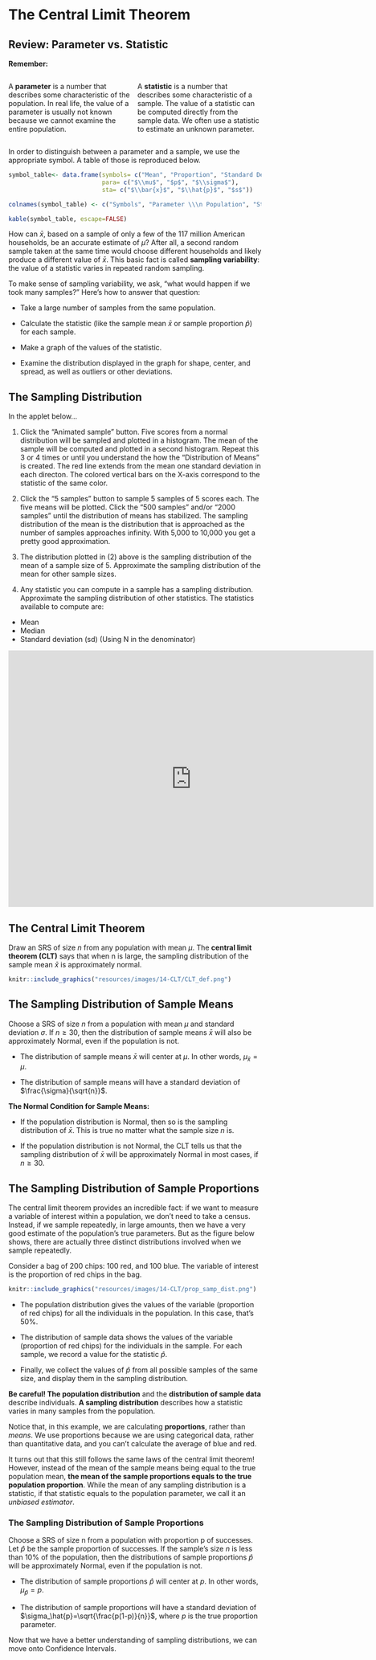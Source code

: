 # The Central Limit Theorem

## Review: Parameter vs. Statistic

::::{.rmdimportant}

**Remember:**

::: {style="display: grid; grid-template-columns: 1fr 1fr; grid-column-gap: 10px;"}

<div>
A **parameter** is a number that describes some characteristic of the population. In real life, the value of a parameter is usually not known because we cannot examine the entire population.
</div>

<div>

A **statistic** is a number that describes some characteristic of a sample. The value of a statistic can be computed directly from the sample data. We often use a statistic to estimate an unknown parameter.

</div>

:::

::::

In order to distinguish between a parameter and a sample, we use the appropriate symbol. A table of those is reproduced below. 

```r

symbol_table<- data.frame(symbols= c("Mean", "Proportion", "Standard Deviation"),
                          para= c("$\\mu$", "$p$", "$\\sigma$"),
                          sta= c("$\\bar{x}$", "$\\hat{p}$", "$s$"))

colnames(symbol_table) <- c("Symbols", "Parameter \\\n Population", "Statistic \\\n Sample")

kable(symbol_table, escape=FALSE)
```

How can $\bar{x}$, based on a sample of only a few of the 117 million American households, be an accurate estimate of $\mu$? After all, a second random sample taken at the same time would choose different households and likely produce a different value of $\bar{x}$. This basic fact is called **sampling variability**: the value of a statistic varies in repeated random sampling. 

To make sense of sampling variability, we ask, “what would happen if we took many samples?” Here’s how to answer that question:

- Take a large number of samples from the same population.

- Calculate the statistic (like the sample mean $\bar{x}$  or sample proportion $\hat{p}$) for each sample.

- Make a graph of the values of the statistic.

- Examine the distribution displayed in the graph for shape, center, and spread, as well as outliers or other deviations.


## The Sampling Distribution

In the applet below...

1. Click the "Animated sample" button. Five scores from a normal distribution will be sampled and plotted in a histogram. The mean of the sample will be computed and plotted in a second histogram. Repeat this 3 or 4 times or until you understand the how the "Distribution of Means" is created. The red line extends from the mean one standard deviation in each directon. The colored vertical bars on the X-axis correspond to the statistic of the same color.

2. Click the "5 samples" button to sample 5 samples of 5 scores each. The five means will be plotted. Click the "500 samples" and/or "2000 samples" until the distribution of means has stabilized. The sampling distribution of the mean is the distribution that is approached as the number of samples approaches infinity. With 5,000 to 10,000 you get a pretty good approximation.

3. The distribution plotted in (2) above is the sampling distribution of the mean of a sample size of 5. Approximate the sampling distribution of the mean for other sample sizes.

4. Any statistic you can compute in a sample has a sampling distribution. Approximate the sampling distribution of other statistics. The statistics available to compute are:

- Mean
- Median
- Standard deviation (sd) (Using N in the denominator)

```{=html}
<iframe style="margin:0 auto; min-width: 727px; min-height: 511px;" id="ch5-6-exercises" class="interactive" src="https://onlinestatbook.com/stat_sim/samp_dist_js/index.html" scrolling="no" frameborder="no">

</iframe>
```

## The Central Limit Theorem

Draw an SRS of size $n$ from any population with mean $μ$. The **central limit theorem (CLT)** says that when n is large, the sampling distribution of the sample mean $\bar{x}$ is approximately normal. 


```r
knitr::include_graphics("resources/images/14-CLT/CLT_def.png")
```

## The Sampling Distribution of Sample Means {#samp-mean}

Choose a SRS of size $n$ from a population with mean $\mu$ and standard deviation $\sigma$. If $n \ge 30$, then the distribution of sample means $\bar{x}$ will also be approximately Normal, even if the population is not.

- The distribution of sample means $\bar{x}$ will center at $\mu$. In other words, $\mu_\bar{x} = \mu$.

- The distribution of sample means will have a standard deviation of $\frac{\sigma}{\sqrt{n}}$.

::: {.rmdimportant}

**The Normal Condition for Sample Means:**

- If the population distribution is Normal, then so is the sampling distribution of $\bar{x}$. This is true no matter what the sample size $n$ is.

- If the population distribution is not Normal, the CLT tells us that the sampling distribution of $\bar{x}$ will be approximately Normal in most cases, if $n \ge 30$. 

:::



## The Sampling Distribution of Sample Proportions 

The central limit theorem provides an incredible fact: if we want to measure a variable of interest within a population, we don’t need to take a census. Instead, if we sample repeatedly, in large amounts, then we have a very good estimate of the population’s true parameters. But as the figure below shows, there are actually three distinct distributions involved when we sample repeatedly.

Consider a bag of 200 chips: 100 red, and 100 blue. The variable of interest is the proportion of red chips in the bag.

```r
knitr::include_graphics("resources/images/14-CLT/prop_samp_dist.png")
```

-	The population distribution gives the values of the variable (proportion of red chips) for all the individuals in the population. In this case, that’s 50%. 

-	The distribution of sample data shows the values of the variable (proportion of red chips) for the individuals in the sample. For each sample, we record a value for the statistic $\hat{p}$.

-	Finally, we collect the values of $\hat{p}$  from all possible samples of the same size, and display them in the sampling distribution. 


:::{.rmdwarning}

**Be careful! The population distribution** and the **distribution of sample data** describe individuals. **A sampling distribution** describes how a statistic varies in many samples from the population. 

:::


Notice that, in this example, we are calculating **proportions**, rather than *means*. We use proportions because we are using categorical data, rather than quantitative data, and you can’t calculate the average of blue and red. 

It turns out that this still follows the same laws of the central limit theorem! However, instead of the mean of the sample means being equal to the true population mean, **the mean of the sample proportions equals to the true population proportion**. While the mean of any sampling distribution is a statistic, if that statistic equals to the population parameter, we call it an *unbiased estimator*.


### The Sampling Distribution of Sample Proportions {#samp-prop}

::: {.rmdimportant}

Choose a SRS of size n from a population with proportion p of successes. Let $\hat{p}$ be the sample proportion of successes. If the sample’s size $n$ is less than 10% of the population, then the distributions of sample proportions $\hat{p}$ will be approximately Normal, even if the population is not.

- The distribution of sample proportions $\hat{p}$ will center at $p$. In other words, $\mu_\hat{p} = p$.

- The distribution of sample proportions will have a standard deviation of $\sigma_\hat{p}=\sqrt{\frac{p(1-p)}{n}}$, where $p$ is the true proportion parameter.

:::

Now that we have a better understanding of sampling distributions, we can move onto Confidence Intervals. 





```{=html}
<script>
  iFrameResize({}, ".interactive");
</script>
```
